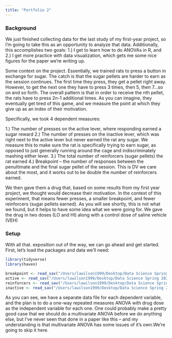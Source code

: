 ```yaml
---
title: "Portfolio 2"
---
```


### Background

We just finished collecting data for the last study of my first-year project, so I'm going to take this as an opportunity to analyze that data.  Additionally, this accomplishes two goals: 1.) I get to learn how to do ANOVAs in R, and 2.) I get more practice with data visualization, which gets me some nice figures for the paper we're writing up.

Some context on the project. Essentially, we trained rats to press a button in exchange for sugar. The catch is that the sugar pellets are harder to earn as the session continues. The first time they press, they get a pellet right away. However, to get the next one they have to press 3 times, then 5, then 7...so on and so forth. The overall pattern is that in order to receive the nth pellet, the rats have to press 2n-1 additional times. As you can imagine, they eventually get tired of this game, and we measure the point at which they give up  as an index of their motivation.

Specifically, we took 4 dependent measures:

1.) The number of presses on the active lever, where responding earned a sugar reward
2.) The number of presses on the inactive lever, which was right next to the active lever but never earned the rat any sugar. We measure this to make sure the rat is specifically trying to earn sugar, as opposed to just generally running around the cage and indiscriminately mashing either lever.
3.) The total number of reinforcers (sugar pellets) the rat earned
4.) Breakpoint -- the number of responses between the penultimate and the final sugar pellet of the session. This is DV we care about the most, and it  works out to be double the number of reinforcers earned.

We then gave them a drug that, based on some results from my first year project, we thought would decrease their motivation. In the context of this experiment, that means fewer presses, a smaller breakpoint, and fewer reinforcers (sugar pellets earned). As you will see shortly, this is not what we found, but it helps to have some idea what we were going for. We gave the drug in two doses (LO and HI) along with a control dose of saline vehicle (VEH)

### Setup

With all that. exposition out of the way, we can go ahead and get started. First, let's load the packages and data we'll need:

```r
library(tidyverse)
library(haven)

breakpoint <- read_sav("/Users/lawilson1999/Desktop/Data Science Spring 2023/Portfolio/p02/HZ_Breakpoint.sav")
active <- read_sav("/Users/lawilson1999/Desktop/Data Science Spring 2023/Portfolio/p02/HZ_TotalLeverPresses.sav")
reinforcers <- read_sav("/Users/lawilson1999/Desktop/Data Science Spring 2023/Portfolio/p02/HZ_Reinforcers.sav")
inactive <- read_sav("/Users/lawilson1999/Desktop/Data Science Spring 2023/Portfolio/p02/HZ_InactiveLever.sav")

```

As you can see, we have a separate data file for each dependent variable, and the plan is to do a one-way repeated measures ANOVA with drug dose as the independent variable for each one. One could probably make a pretty good case that we should do a multivariate ANOVA before we do anything else, but I've never seen that done in a paper like this -- and my understanding is that multivariate ANOVA has some issues of it's own.We're going to skip it here.


